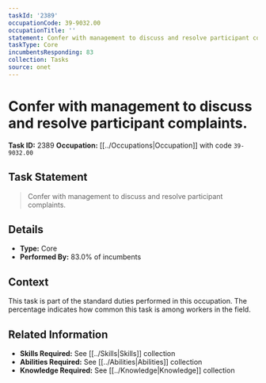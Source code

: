 ```yaml
---
taskId: '2389'
occupationCode: 39-9032.00
occupationTitle: ''
statement: Confer with management to discuss and resolve participant complaints.
taskType: Core
incumbentsResponding: 83
collection: Tasks
source: onet
---
```

# Confer with management to discuss and resolve participant complaints.

**Task ID:** 2389
**Occupation:** [[../Occupations|Occupation]] with code `39-9032.00`

## Task Statement

> Confer with management to discuss and resolve participant complaints.

## Details

- **Type:** Core
- **Performed By:** 83.0% of incumbents

## Context

This task is part of the standard duties performed in this occupation. The percentage indicates how common this task is among workers in the field.

## Related Information

- **Skills Required:** See [[../Skills|Skills]] collection
- **Abilities Required:** See [[../Abilities|Abilities]] collection
- **Knowledge Required:** See [[../Knowledge|Knowledge]] collection
